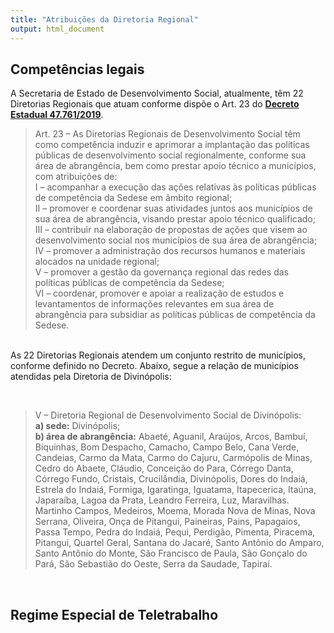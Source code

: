 ```yaml
---
title: "Atribuições da Diretoria Regional"
output: html_document
---
```


## Competências legais

A Secretaria de Estado de Desenvolvimento Social, atualmente, têm 22 Diretorias Regionais que atuam conforme dispõe o Art. 23 do [**Decreto Estadual 47.761/2019**](http://social.mg.gov.br/images/Diretorias_regionais/decreto_47067.pdf). 

>Art. 23 – As Diretorias Regionais de Desenvolvimento Social têm como competência induzir e aprimorar a implantação das políticas públicas de desenvolvimento social regionalmente, conforme sua área de abrangência, bem como prestar apoio técnico a municípios, com atribuições de:
<br>I – acompanhar a execução das ações relativas às políticas públicas de competência da Sedese em âmbito regional;
<br>II – promover e coordenar suas atividades juntos aos municípios de sua área de abrangência, visando prestar apoio técnico qualificado;
<br>III – contribuir na elaboração de propostas de ações que visem ao desenvolvimento social nos municípios de sua área de abrangência;
<br>IV – promover a administração dos recursos humanos e materiais alocados na unidade regional;
<br>V – promover a gestão da governança regional das redes das políticas públicas de competência da Sedese;
<br>VI – coordenar, promover e apoiar a realização de estudos e levantamentos de informações relevantes em sua área de abrangência para subsidiar as políticas públicas de competência da Sedese.

<br>
As 22 Diretorias Regionais atendem um conjunto restrito de municípios, conforme definido no Decreto. Abaixo, segue a relação de municípios atendidas pela Diretoria de Divinópolis:

<br>

>V – Diretoria Regional de Desenvolvimento Social de Divinópolis:
<br>**a) sede:** Divinópolis;
<br>**b) área de abrangência:** Abaeté, Aguanil, Araújos, Arcos, Bambuí, Biquinhas, Bom Despacho, Camacho, Campo Belo, Cana Verde, Candeias, Carmo da Mata, Carmo do Cajuru, Carmópolis de Minas, Cedro do Abaete, Cláudio, Conceição do Para, Córrego Danta, Córrego Fundo, Cristais, Crucilândia, Divinópolis, Dores do Indaiá, Estrela do Indaiá, Formiga, Igaratinga, Iguatama, Itapecerica, Itaúna, Japaraíba, Lagoa da Prata, Leandro
Ferreira, Luz, Maravilhas. Martinho Campos, Medeiros, Moema, Morada Nova de Minas, Nova Serrana, Oliveira, Onça de Pitangui, Paineiras, Pains, Papagaios, Passa Tempo, Pedra do Indaiá, Pequi, Perdigão, Pimenta, Piracema, Pitangui, Quartel Geral, Santana do Jacaré, Santo Antônio do Amparo, Santo Antônio do Monte, São Francisco de Paula, São Gonçalo do Pará, São Sebastião do Oeste, Serra da Saudade, Tapiraí.

<br>




## Regime Especial de Teletrabalho



